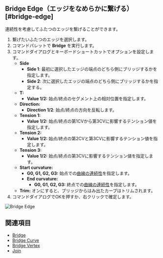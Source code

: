 
## Bridge Edge（エッジをなめらかに繋げる）[#bridge-edge]

<Reference shortcut="" command="Bridge Edge" button="" />

連続性を考慮してふたつのエッジを繋げることができます。

1. 繋げたいふたつのエッジを選択します。
2. コマンドパレットで **Bridge** を実行します。
3. コマンドダイアログとキーボードショートカットでオプションを設定します。
   - **Side** 
        - **Side 1**: 最初に選択したエッジの端点のどちら側にブリッジするかを指定します。
        - **Side 2**: 次に選択したエッジの端点のどちら側にブリッジするかを指定する。
   - **T:**
        - **Value 1/2:** 始点/終点のセグメント上の相対位置を指定します。
   - **Direction:** 
        - **Direction 1/2**: 始点/終点の方向を反転します。
   - **Tension 1:**
        - **Value 1/2:** 始点/終点の第1CVから第3CVに影響するテンション値を指定します。
   - **Tension 2:**
        - **Value 1/2:** 始点/終点の第2CVと第3CVに影響するテンション値を指定します。
   - **Tension 3:**
        - **Value 1/2:** 始点/終点の第3CVに影響するテンション値を指定します。
   - **Start curvature:**
        - **G0, G1, G2, G3:** 始点での[曲線の連続性](../cad-essentials/continuity-curve-and-surface)を指定します。
     - **End curvature:**
        - **G0, G1, G2, G3:** 終点での[曲線の連続性](../cad-essentials/continuity-curve-and-surface)を指定します。
   -  **Trim:** オンにすると、ブリッジからはみ出たカーブはトリムされます。
4. コマンドダイアログでOKを押すか、右クリックで確定します。

![Bridge Edge](/img/bridge-edge.gif)

## 関連項目
- [Bridge](./bridge)
- [Bridge Curve](./bridge-curve)
- [Bridge Vertex](./bridge-vertex)
- [Join](./join)


